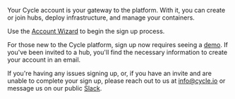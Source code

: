 

Your Cycle account is your gateway to the platform. With it, you can create or join hubs, deploy infrastructure, and manage your containers.


Use the [Account Wizard](https://signup.cycle.io) to begin the sign up process.

For those new to the Cycle platform, sign up now requires seeing a [demo](https://cycle.io/demo). If you've been invited to a hub, you'll find the necessary information to create your account in an email.

If you're having any issues signing up, or, if you have an invite and are unable to complete your sign up, please reach out to us at info@cycle.io or message us on our public [Slack](https://slack.cycle.io).
